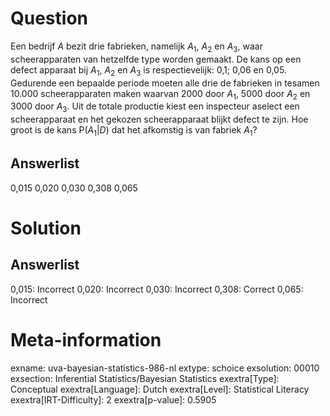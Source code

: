Question
========

Een bedrijf *A* bezit drie fabrieken, namelijk *A*~1~, *A*~2~ en *A*~3~,
waar scheerapparaten van hetzelfde type worden gemaakt. De kans op een
defect apparaat bij *A*~1~, *A*~2~ en *A*~3~ is respectievelijk: 0,1;
0,06 en 0,05. Gedurende een bepaalde periode moeten alle drie de
fabrieken in tesamen 10.000 scheerapparaten maken waarvan 2000 door *A*~1~, 5000 door *A*~2~ en 3000 door *A*~3~. Uit de totale productie
kiest een inspecteur aselect een scheerapparaat en het gekozen
scheerapparaat blijkt defect te zijn. Hoe groot is de kans
P(*A*~1~\|*D*) dat het afkomstig is van fabriek *A*~1~?

Answerlist
----------

0,015
0,020
0,030
0,308
0,065

Solution
========

Answerlist
----------

0,015: Incorrect
0,020: Incorrect
0,030: Incorrect
0,308: Correct
0,065: Incorrect

Meta-information
================
exname: uva-bayesian-statistics-986-nl
extype: schoice
exsolution: 00010
exsection: Inferential Statistics/Bayesian Statistics
exextra[Type]: Conceptual
exextra[Language]: Dutch
exextra[Level]: Statistical Literacy
exextra[IRT-Difficulty]: 2
exextra[p-value]: 0.5905
